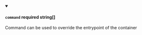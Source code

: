 
<details className="config-field" data-expandable="false" open>
<summary>

#### `command` <span class="config-field-required" data-required="false">required</span> <span class="config-field-type">string[]</span> <span class="config-field-default"></span>

Command can be used to override the entrypoint of the container

</summary>



</details>
